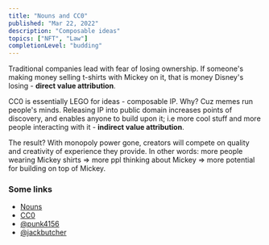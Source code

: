 ```yaml
---
title: "Nouns and CC0"
published: "Mar 22, 2022"
description: "Composable ideas"
topics: ["NFT", "Law"]
completionLevel: "budding"
---
```


Traditional companies lead with fear of losing ownership. If someone's making money selling t-shirts with Mickey on it, that is money Disney's losing - **direct value attribution**.

CC0 is essentially LEGO for ideas - composable IP. Why? Cuz memes run people's minds. Releasing IP into public domain increases points of discovery, and enables anyone to build upon it; i.e more cool stuff and more people interacting with it - **indirect value attribution**. 

The result? With monopoly power gone, creators will compete on quality and creativity of experience they provide. In other words: more people wearing Mickey shirts ⇒ more ppl thinking about Mickey ⇒ more potential for building on top of Mickey.

### Some links

- [Nouns](https://nouns.wtf/)
- [CC0](https://creativecommons.org/share-your-work/public-domain/cc0/)
- [@punk4156](https://twitter.com/punk4156)
- [@jackbutcher](https://twitter.com/jackbutcher)
